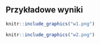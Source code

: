 ## Przykładowe wyniki {#part_55}

```r
knitr::include_graphics("w1.png")
```
```r
knitr::include_graphics("w2.png")
```